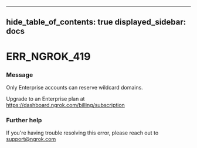 

---
hide_table_of_contents: true
displayed_sidebar: docs
---


# ERR_NGROK_419

### Message
Only Enterprise accounts can reserve wildcard domains.

Upgrade to an Enterprise plan at https://dashboard.ngrok.com/billing/subscription

<ErrorDetails error="err_ngrok_419" />



### Further help
If you're having trouble resolving this error, please reach out to [support@ngrok.com](mailto:support@ngrok.com?subject=Help%20with%20ERR_NGROK_419)

